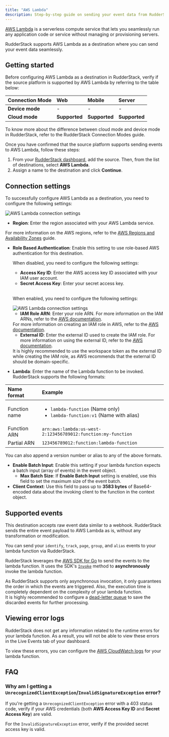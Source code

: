 ```yaml
---
title: "AWS Lambda"
description: Step-by-step guide on sending your event data from RudderStack to AWS Lambda.
---
```


[AWS Lambda](https://aws.amazon.com/lambda/) is a serverless compute service that lets you seamlessly run any application code or service without managing or provisioning servers.

RudderStack supports AWS Lambda as a destination where you can send your event data seamlessly.

## Getting started

Before configuring AWS Lambda as a destination in RudderStack, verify if the source platform is supported by AWS Lambda by referring to the table below:

| **Connection Mode** | **Web**       | **Mobile**    | **Server**    |
| :------------------ | :------------ | :------------ | :------------ |
| **Device mode**     |  -             | -             | -             |
| **Cloud mode**      |  **Supported** | **Supported** |  **Supported** |

<div class="infoBlock">
To know more about the difference between cloud mode and device mode in RudderStack, refer to the <Link to="/destinations/rudderstack-connection-modes/">RudderStack Connection Modes</Link> guide.
</div>

Once you have confirmed that the source platform supports sending events to AWS Lambda, follow these steps:

1. From your [RudderStack dashboard](https://app.rudderstack.com/), add the source. Then, from the list of destinations, select **AWS Lambda**.
2. Assign a name to the destination and click **Continue**.

## Connection settings

To successfully configure AWS Lambda as a destination, you need to configure the following settings:

<img src="../../assets/event-stream-destinations/aws-lambda-connection-settings-1.png" alt="AWS Lambda connection settings"/>

- **Region**: Enter the region associated with your AWS Lambda service.

<div class="infoBlock">
For more information on the AWS regions, refer to the <a href="https://aws.amazon.com/about-aws/global-infrastructure/regions_az/">AWS Regions and Availability Zones</a> guide.
</div>

- **Role Based Authentication**: Enable this setting to use role-based AWS authentication for this destination. 

  When disabled, you need to configure the following settings:

    - **Access Key ID**: Enter the AWS access key ID associated with your IAM user account.
    - **Secret Access Key**: Enter your secret access key.<br/> <br/>

  When enabled, you need to configure the following settings:

  <img src="../../assets/event-stream-destinations/aws-lambda-connection-settings-2.png" alt="AWS Lambda connection settings"/>

  - **IAM Role ARN**: Enter your role ARN. For more information on the IAM ARNs, refer to the <a href="https://docs.aws.amazon.com/IAM/latest/UserGuide/reference_identifiers.html#identifiers-arns">AWS documentation</a>.

  <div class="infoBlock">
  For more information on creating an IAM role in AWS, refer to the <a href="https://docs.aws.amazon.com/IAM/latest/UserGuide/id_roles_common-scenarios_third-party.html">AWS documentation</a>.
  </div>

  - **External ID**: Enter the external ID used to create the IAM role. For more information on using the external ID, refer to the <a href="https://docs.aws.amazon.com/IAM/latest/UserGuide/id_roles_create_for-user_externalid.html">AWS documentation</a>.

  <div class="infoBlock">
  It is highly recommended to use the <Link to="/resources/glossary/#workspace-token">workspace token</Link> as the external ID while creating the IAM role, as AWS recommends that the external ID should be domain-specific.
  </div>

- **Lambda**: Enter the name of the Lambda function to be invoked. RudderStack supports the following formats:

| Name format | Example |
| :-------| :---------|
| Function name | <ul><li>`lambda-function` (Name only)</li><li>`lambda-function:v1` (Name with alias)</li></ul>|
| Function ARN | `arn:aws:lambda:us-west-2:123456789012:function:my-function` |
| Partial ARN | `123456789012:function:lambda-function` |

<div class="successBlock">
You can also append a version number or alias to any of the above formats.
</div>

- **Enable Batch Input**: Enable this setting if your lambda function expects a batch input (array of events) in the event object.
  - **Max Batch Size**: If **Enable Batch Input** setting is enabled, use this field to set the maximum size of the event batch.
- **Client Context**: Use this field to pass up to **3583 bytes** of Base64-encoded data about the invoking client to the function in the context object.

## Supported events

<div class="infoBlock">
This destination accepts raw event data similar to a webhook. RudderStack sends the entire event payload to AWS Lambda as is, without any transformation or modification. 
</div>

You can send your <Link to="/event-spec/standard-events/identify/">`identify`</Link>, <Link to="/event-spec/standard-events/track/">`track`</Link>, <Link to="/event-spec/standard-events/page/">`page`</Link>, <Link to="/event-spec/standard-events/group/">`group`</Link>, and <Link to="/event-spec/standard-events/alias/">`alias`</Link> events to your lambda function via RudderStack.

RudderStack leverages the <a href="https://docs.aws.amazon.com/sdk-for-go/api/service/lambda/">AWS SDK for Go</a> to send the events to the lambda function. It uses the SDK's [`Invoke`](https://docs.aws.amazon.com/sdk-for-go/api/service/lambda/#Lambda.Invoke) method to **asynchronously** invoke the lambda function.

<div class="warningBlock">
As RudderStack supports only asynchronous invocation, it only guarantees the order in which the events are triggered. Also, the execution time is completely dependent on the complexity of your lambda function.
</div>

<div class="infoBlock">
It is highly recommended to configure a <a href="https://docs.aws.amazon.com/lambda/latest/dg/invocation-async.html#invocation-dlq">dead-letter queue</a> to save the discarded events for further processing.
</div>

## Viewing error logs

RudderStack does not get any information related to the runtime errors for your lambda function. As a result, you will not be able to view these errors in the <Link to="/dashboard-guides/live-events/">Live Events</Link> tab of your dashboard.

To view these errors, you can configure the <a href="https://docs.aws.amazon.com/lambda/latest/dg/monitoring-cloudwatchlogs.html">AWS CloudWatch logs</a> for your lambda function.

## FAQ

### Why am I getting a `UnrecognizedClientException`/`InvalidSignatureException` error?

If you're getting a `UnrecognizedClientException` error with a 403 status code, verify if your AWS credentials (both **AWS Access Key ID** and **Secret Access Key**) are valid.

For the `InvalidSignatureException` error, verify if the provided secret access key is valid.
